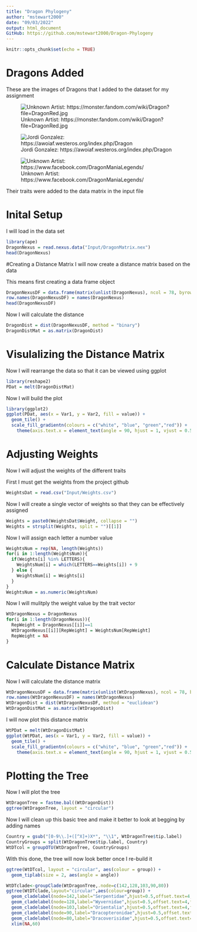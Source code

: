 ```yaml
---
title: "Dragon Phylogeny"
author: "mstewart2000"
date: "09/03/2022"
output: html_document
GitHub: https://github.com/mstewart2000/Dragon-Phylogeny
---
```


```r
knitr::opts_chunk$set(echo = TRUE)
```

# Dragons Added
These are the images of Dragons that I added to the dataset for my assignment

![Unknown Artist: https://monster.fandom.com/wiki/Dragon?file=DragonRed.jpg](./images/Dragon1.jpg)

![Jordi Gonzalez: https://awoiaf.westeros.org/index.php/Dragon](./images/Dragon2.jpg)

![Unknown Artist: https://www.facebook.com/DragonManiaLegends/](./images/Dragon3.jpg)

Their traits were added to the data matrix in the input file

# Inital Setup
I will load in the data set
```r
library(ape)
DragonNexus = read.nexus.data("Input/DragonMatrix.nex")
head(DragonNexus)
```

#Creating a Distance Matrix
I will now create a distance matrix based on the data

This means first creating a data frame object
```r
DragonNexusDF = data.frame(matrix(unlist(DragonNexus), ncol = 78, byrow = T))
row.names(DragonNexusDF) = names(DragonNexus)
head(DragonNexusDF)
```

Now I will calculate the distance
```r
DragonDist = dist(DragonNexusDF, method = "binary")
DragonDistMat = as.matrix(DragonDist)
```

# Visulalizing the Distance Matrix
Now I will rearrange the data so that it can be viewed using ggplot
```r
library(reshape2)
PDat = melt(DragonDistMat)
```

Now I will build the plot
```r
library(ggplot2)
ggplot(PDat, aes(x = Var1, y = Var2, fill = value)) +
  geom_tile() +
  scale_fill_gradientn(colours = c("white", "blue", "green","red")) +
    theme(axis.text.x = element_text(angle = 90, hjust = 1, vjust = 0.5))
```

# Adjusting Weights
Now I will adjust the weights of the different traits

First I must get the weights from the project github
```r
WeightsDat = read.csv("Input/Weights.csv")
```

Now I will create a single vector of weights so that they can be effectively assigned
```r
Weights = paste0(WeightsDat$Weight, collapse = "")
Weights = strsplit(Weights, split = "")[[1]]
```

Now I will assign each letter a number value
```r
WeightsNum = rep(NA, length(Weights))
for(i in 1:length(WeightsNum)){
  if(Weights[i] %in% LETTERS){
    WeightsNum[i] = which(LETTERS==Weights[i]) + 9
  } else {
    WeightsNum[i] = Weights[i]
  }
}
WeightsNum = as.numeric(WeightsNum)
```

Now I will mulitply the weight value by the trait vector
```r
WtDragonNexus = DragonNexus
for(i in 1:length(DragonNexus)){
  RepWeight = DragonNexus[[i]]==1
  WtDragonNexus[[i]][RepWeight] = WeightsNum[RepWeight]
  RepWeight = NA
}
```

# Calculate Distance Matrix
Now I will calculate the distance matrix 
```r
WtDragonNexusDF = data.frame(matrix(unlist(WtDragonNexus), ncol = 78, byrow = T))
row.names(WtDragonNexusDF) = names(WtDragonNexus)
WtDragonDist = dist(WtDragonNexusDF, method = "euclidean")
WtDragonDistMat = as.matrix(WtDragonDist)
```

I will now plot this distance matrix
```r
WtPDat = melt(WtDragonDistMat)
ggplot(WtPDat, aes(x = Var1, y = Var2, fill = value)) +
  geom_tile() +
  scale_fill_gradientn(colours = c("white", "blue", "green","red")) +
    theme(axis.text.x = element_text(angle = 90, hjust = 1, vjust = 0.5))
```

# Plotting the Tree
Now I will plot the tree

```r
WtDragonTree = fastme.bal((WtDragonDist))
ggtree(WtDragonTree, layout = "circular")
```

Now I will clean up this basic tree and make it better to look at begging by adding names
```r
Country = gsub("[0-9\\.]+([^X]+)X*", "\\1", WtDragonTree$tip.label)
CountryGroups = split(WtDragonTree$tip.label, Country)
WtDTcol = groupOTU(WtDragonTree, CountryGroups)
```

With this done, the tree will now look better once I re-build it
```r
ggtree(WtDTcol, layout = "circular", aes(colour = group)) +
  geom_tiplab(size = 2, aes(angle = angle))
```

```r
WtDTclade<-groupClade(WtDragonTree,.node=c(142,128,103,90,80))
ggtree(WtDTclade,layout="circular",aes(colour=group)) + 
  geom_cladelabel(node=142,label="Serpentidae",hjust=0.5,offset.text=4,fontsize=3,angle=-45) +
  geom_cladelabel(node=128,label="Wyvernidae",hjust=0.5,offset.text=4,fontsize=3,angle=15) +
  geom_cladelabel(node=103,label="Orientalia",hjust=0.5,offset.text=4,fontsize=3,angle=40) +
  geom_cladelabel(node=90,label="Dracopteronidae",hjust=0.5,offset.text=4,fontsize=3,angle=-55) +
  geom_cladelabel(node=80,label="Dracoverisidae",hjust=0.5,offset.text=6,fontsize=3,angle=55) +
  xlim(NA,60)
```

